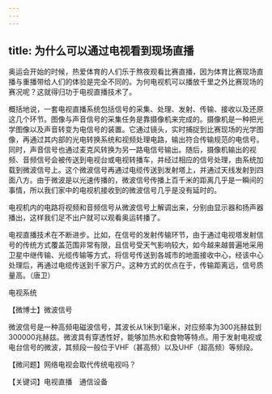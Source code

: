 ```yaml
---
---
---
```

title: 为什么可以通过电视看到现场直播
---




奥运会开始的时候，热爱体育的人们乐于熬夜观看比赛直播，因为体育比赛现场直播与重播带给人们的体验是完全不同的。为何电视机可以播放千里之外比赛现场的赛况呢？这就得归功于电视直播技术了。

概括地说，一套电视直播系统包括信号的采集、处理、发射、传输、接收以及还原这几个环节。图像与声音信号的采集任务是靠摄像机来完成的。摄像机是一种把光学图像以及声音转变为电信号的装置。它通过镜头，实时捕捉到比赛现场的光学图像，再通过其内部的光电转换系统和视频处理电路，输出符合传输规范的电信号。同时，声音信号也通过麦克风转换为另一路电信号输出。随后，摄像机输出的视频、音频信号会被传送到电视台或电视转播车，并经过相应的信号处理，由系统加载到微波信号上。这个微波信号再通过电缆传送到发射塔上，并通过天线发射到四面八方。由于微波是以光速传播的，微波信号传播上百千米的距离几乎是一瞬间的事情，所以我们家中的电视机接收到的微波信号几乎是没有延时的。

电视机内的电路将视频和音频信号从微波信号上解调出来，分别由显示器和扬声器播出，这样我们足不出户就可以观看奥运转播了。

电视直播技术在不断进步。比如，在信号的发射传输环节，由于通过电视塔发射信号的传统方式覆盖范围非常有限，且信号受天气影响较大，如今越来越普遍地采用卫星中继传输、光缆传输等方式，将信号传送到各城市的地面接收中心，经该中心处理后，再通过电缆传送到千家万户。这种方式的优点在于，传输距离远，信号质量高。（唐卫）

电视系统





【微博士】微波信号

微波信号是一种高频电磁波信号，其波长从1米到1毫米，对应频率为300兆赫兹到300000兆赫兹。微波具有穿透性好，能够加热水和食物等特点。用于发射电视或电台信号的微波，其频段一般位于VHF（甚高频）以及UHF（超高频）等频段。

【微问题】网络电视会取代传统电视吗？

【关键词】电视直播　通信设备